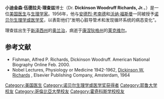 {{Infobox scientist
|name              = 迪金森·伍德拉夫·理查兹
|image             =Dickinson W. Richards nobel.jpg
|image_size       =180px
|caption           = 迪金森·伍德拉夫·理查兹
|birth_name= Dickinson Woodruff Richards, Jr.
|birth_date        = {{Birth date|1895|10|30}}
|birth_place       = [[奥兰治_(新泽西州)|奥兰治 (新泽西州)]]
|death_date        = {{death date and age|1973|2|23|1895|10|30}}
|death_place       = {{tsl|en|Lakeville, Connecticut||Lakeville, Connecticut}}
|residence         = 
|citizenship       = 
|nationality       = [[美国|美国]]
|ethnicity         = 
|field             = [[医学|医学]]<br/>[[生理学|生理学]]
|work_institutions = [[哥伦比亚大学|哥伦比亚大学]]<br/>{{tsl|en|Bellevue Hospital||Bellevue Hospital}}<br/>{{tsl|en|New York-Presbyterian Hospital||Presbyterian Hospital}}
|alma_mater        = [[耶鲁大学|耶鲁大学]]<br/>[[哥倫比亞大學醫學院|哥倫比亞大學醫學院]]
|doctoral_advisor  = 
|doctoral_students = 
|known_for         = cardiac {{tsl|en|catheterization||catheterization}}
|author_abbrev_bot = 
|author_abbrev_zoo = 
|influences        = 
|influenced        = 
|prizes            = [[诺贝尔生理学或医学奖|诺贝尔生理学或医学奖]]（1956年）
|religion          = 
|footnotes         = 
|signature         =
}}

'''小迪金森·伍德拉夫·理查兹'''博士（Dr. '''Dickinson Woodruff Richards, Jr.'''，{{bd|1895年|10月30日|1973年|2月23日|catIdx=Richards, Dickinson W.}}）是一位[[美国|美国]][[医生|医生]]与[[生理学家|生理学家]]。1956年，他与[[安德烈·弗雷德里克·考南德|安德烈·考南德]]和[[沃纳·福斯曼|沃纳·福斯曼]]一同被授予[[诺贝尔生理学或医学奖|诺贝尔生理学或医学奖]]，以表彰他们“发明心脏导管术和发现循环系统的病态变化”。

理查兹出生于[[新泽西州|新泽西州]]的[[奥兰治_(新泽西州)|奥兰治]]，病逝于[[康涅狄格州|康涅狄格州]]的[[莱克维尔_(康涅狄格州)|莱克维尔]]。

==参考文献==
<div class="references-small">
*Fishman, Alfred P. Richards, Dickinson Woodruff. American National Biography Online Feb. 2000.
*Nobel Lectures, Physiology or Medicine 1942-1962, [http://nobelprize.org/medicine/laureates/1956/richards-bio.html Dickinson W. Richards] {{Wayback|url=http://nobelprize.org/medicine/laureates/1956/richards-bio.html |date=20080830055841 }}, Elsevier Publishing Company, Amsterdam, 1964
</div>

{{美国人物小作品}}
{{诺贝尔生理学或医学奖获得者}}
{{Authority control}}

{{DEFAULTSORT:Richards, Dickinson W.}}
[[Category:美国医生|Category:美国医生]]
[[Category:诺贝尔生理学或医学奖获得者|Category:诺贝尔生理学或医学奖获得者]]
[[Category:耶鲁大学校友|Category:耶鲁大学校友]]
[[Category:哥倫比亞大學校友|Category:哥倫比亞大學校友]]
[[Category:霍奇科斯学校校友|Category:霍奇科斯学校校友]]